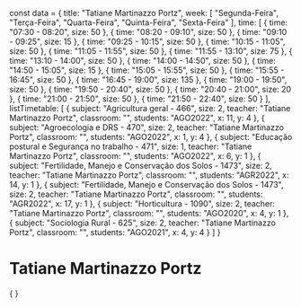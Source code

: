 const data = {
  title: "Tatiane Martinazzo Portz",
  week: [
    "Segunda-Feira",
    "Terça-Feira",
    "Quarta-Feira",
    "Quinta-Feira",
    "Sexta-Feira"
  ],
  time: [
    {
      time: "07:30 - 08:20",
      size: 50
    },
    {
      time: "08:20 - 09:10",
      size: 50
    },
    {
      time: "09:10 - 09:25",
      size: 15
    },
    {
      time: "09:25 - 10:15",
      size: 50
    },
    {
      time: "10:15 - 11:05",
      size: 50
    },
    {
      time: "11:05 - 11:55",
      size: 50
    },
    {
      time: "11:55 - 13:10",
      size: 75
    },
    {
      time: "13:10 - 14:00",
      size: 50
    },
    {
      time: "14:00 - 14:50",
      size: 50
    },
    {
      time: "14:50 - 15:05",
      size: 15
    },
    {
      time: "15:05 - 15:55",
      size: 50
    },
    {
      time: "15:55 - 16:45",
      size: 50
    },
    {
      time: "16:45 - 19:00",
      size: 135
    },
    {
      time: "19:00 - 19:50",
      size: 50
    },
    {
      time: "19:50 - 20:40",
      size: 50
    },
    {
      time: "20:40 - 21:00",
      size: 20
    },
    {
      time: "21:00 - 21:50",
      size: 50
    },
    {
      time: "21:50 - 22:40",
      size: 50
    }
  ],
  listTimetable: [
    {
      subject: "Agricultura geral - 466",
      size: 2,
      teacher: "Tatiane Martinazzo Portz",
      classroom: "",
      students: "AGO2022",
      x: 11,
      y: 4
    },
    {
      subject: "Agroecologia e DRS - 470",
      size: 2,
      teacher: "Tatiane Martinazzo Portz",
      classroom: "",
      students: "AGO2022",
      x: 1,
      y: 4
    },
    {
      subject: "Educação postural e Segurança no trabalho - 471",
      size: 1,
      teacher: "Tatiane Martinazzo Portz",
      classroom: "",
      students: "AGO2022",
      x: 6,
      y: 1
    },
    {
      subject: "Fertilidade, Manejo e Conservação dos Solos - 1473",
      size: 2,
      teacher: "Tatiane Martinazzo Portz",
      classroom: "",
      students: "AGR2022",
      x: 14,
      y: 1
    },
    {
      subject: "Fertilidade, Manejo e Conservação dos Solos - 1473",
      size: 2,
      teacher: "Tatiane Martinazzo Portz",
      classroom: "",
      students: "AGR2022",
      x: 17,
      y: 1
    },
    {
      subject: "Horticultura - 1090",
      size: 2,
      teacher: "Tatiane Martinazzo Portz",
      classroom: "",
      students: "AGO2020",
      x: 4,
      y: 1
    },
    {
      subject: "Sociologia Rural - 625",
      size: 2,
      teacher: "Tatiane Martinazzo Portz",
      classroom: "",
      students: "AGO2021",
      x: 4,
      y: 4
    }
  ]
}

# Tatiane Martinazzo Portz

<div>
    {
        <Grid
            title={data.title}
            weekDays={data.week}
            time={data.time}
            listClasses={data.listTimetable}
        />
    }
</div>